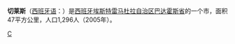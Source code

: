 {{Infobox settlement
|official_name          = 切莱斯
|native_name            =  {{Lang|es|Cheles}}
|nickname               = 
|motto                  = 
|image_skyline          = 
|imagesize              = 300px
|image_caption          = 
|image_flag             = 
|image_seal             = 
|image_shield           = 
|image_map              = 
|mapsize                = 
|map_caption            = 切莱斯位置图
|pushpin_map            = Spain
|pushpin_mapsize        =
|subdivision_type       = 國家
|subdivision_name       = {{ESP}}
|subdivision_type1      = 自治区
|subdivision_name1      = [[埃斯特雷马杜拉自治区|埃斯特雷马杜拉自治区]]
|subdivision_type2      = 省份
|subdivision_name2      = [[巴达霍斯省|巴达霍斯省]]
|subdivision_type3 = [[市|市]]  
|subdivision_name3 = 切莱斯 
|government_type        = 
|leader_title           = 
|leader_name            = 
|leader_title1          =  <!-- for places with, say, both a mayor and a city manager -->
|leader_name1           = 
|leader_title2          =
|leader_name2           =
|leader_title3          =
|leader_name3           = 
|established_title      =  <!-- Settled -->
|established_date       = 
|established_title2     =  <!-- Incorporated (town) -->
|established_date2      = 
|established_title3     =  <!-- Incorporated (city) -->
|established_date3      = 
|area_magnitude         = 
|area_total_km2             = 47.90
|area_total_sq_mi        = 
|area_land_km2              = 
|area_land_sq_mi         = 
|area_water_km2             = 
|area_water_sq_mi        = 
|area_water_percent     = 
|area_urban_km2             = 
|area_urban_sq_mi        = 
|area_metro_km2             = 
|area_metro_sq_mi        = 
|population_as_of       = 2005年
|population_note        = 
|population_total       = 1296
|population_density_km2     = 27.6
|population_density_sq_mi = 
|population_metro       =
|population_density_metro_km2 =
|population_density_metro_sq_mi =
|population_urban       = 
|population_density_urban_km2 =
|population_density_urban_mi2 =
|timezone               = [[欧洲中部时间|欧洲中部时间]]
|utc_offset             = +1
|timezone_DST           = 欧洲中部夏季时间
|utc_offset_DST         = +2
|latd=38 |latm=30 |lats=44 |latNS=N
|longd=7 |longm=16 |longs=49 |longEW=W
|elevation_m              = 197
|elevation_ft           = 
|postal_code_type       =  <!-- enter ZIP code, Postcode, Post code, Postal code... -->
|postal_code            =
|area_code              =
|website                = [http://www.cheles.es Ayuntamiento de Cheles]
|footnotes              = 
}}

'''切莱斯'''（[[西班牙语|西班牙语]]：'''{{lang|es|Cheles}}'''）是[[西班牙|西班牙]][[埃斯特雷马杜拉自治区|埃斯特雷马杜拉自治区]][[巴达霍斯省|巴达霍斯省]]的一个市，面积47平方公里，人口1,296人（2005年）。

{{巴達霍斯省市鎮}}

[[Category:巴达霍斯省市镇|C]]